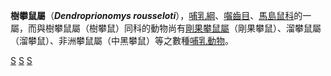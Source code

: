 {{Speciesbox 
| taxon = Dendroprionomys rousseloti
| status = DD | status_system = IUCN3.1
| authority = F. Petter, 1966
}}

'''樹攀鼠屬'''（'''''Dendroprionomys rousseloti'''''），[[哺乳綱|哺乳綱]]、[[囓齒目|囓齒目]]、[[馬島鼠科|馬島鼠科]]的一屬，而與樹攀鼠屬（樹攀鼠）同科的動物尚有[[剛果攀鼠屬|剛果攀鼠屬]]（剛果攀鼠）、溜攀鼠屬（溜攀鼠）、非洲攀鼠屬（中黑攀鼠）等之數種[[哺乳動物|哺乳動物]]。

{{Taxonbar|from=Q301795}}

[[Category:IUCN红色名录数据缺乏物种|S]]
[[Category:樹攀鼠屬|S]]
[[Category:1966年描述的动物|S]]